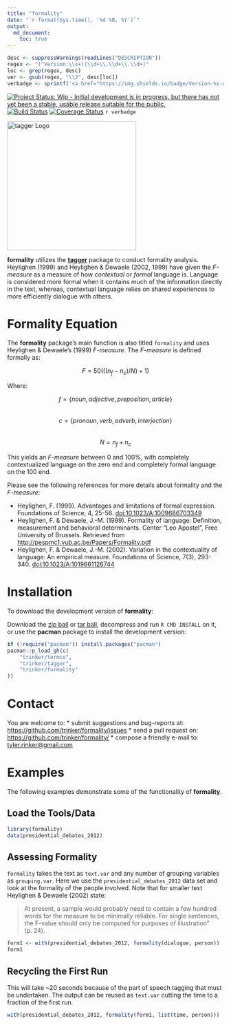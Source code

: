 ```yaml
---
title: "formality"
date: "`r format(Sys.time(), '%d %B, %Y')`"
output:
  md_document:
    toc: true      
---
```


```r
desc <- suppressWarnings(readLines("DESCRIPTION"))
regex <- "(^Version:\\s+)(\\d+\\.\\d+\\.\\d+)"
loc <- grep(regex, desc)
ver <- gsub(regex, "\\2", desc[loc])
verbadge <- sprintf('<a href="https://img.shields.io/badge/Version-%s-orange.svg"><img src="https://img.shields.io/badge/Version-%s-orange.svg" alt="Version"/></a></p>', ver, ver)
````

[![Project Status: Wip - Initial development is in progress, but there has not yet been a stable, usable release suitable for the public.](http://www.repostatus.org/badges/0.1.0/wip.svg)](http://www.repostatus.org/#wip)
[![Build Status](https://travis-ci.org/trinker/formality.svg?branch=master)](https://travis-ci.org/trinker/formality)
[![Coverage Status](https://coveralls.io/repos/trinker/formality/badge.svg?branch=master)](https://coveralls.io/r/trinker/formality?branch=master)
`r verbadge`

<img src="inst/formality_logo/r_formality.png" width="300" alt="tagger Logo">  


**formality** utilizes the [**tagger**](https://github.com/trinker/tagger) package to conduct formality analysis.  Heylighen (1999) and Heylighen & Dewaele (2002, 1999) have given the *F-measure* as a measure of how *contextual* or *formal* language is.  Language is considered more formal when it contains much of the information directly in the text, whereas, contextual language relies on shared experiences to more efficiently dialogue with others.  

# Formality Equation

The **formality** package's main function is also titled `formality` and uses Heylighen & Dewaele's (1999) *F-measure*.  The *F-measure* is defined formally as:

$$F = 50(((n_f - n_c)/N) + 1)$$

Where:

$$f = \{noun, adjective, preposition, article\}$$    
$$c = \{pronoun, verb, adverb, interjection\}$$    
$$N = n_f + n_c$$     


This yields an *F-measure* between $0$ and $100$%, with completely contextualized language on the zero end and completely formal language on the $100$ end.

Please see the following references for more details about formality and the *F-measure*:

- Heylighen, F. (1999). Advantages and limitations of formal expression. Foundations of Science, 4, 25-56. <a href="http://link.springer.com/article/10.1023%2FA%3A1009686703349">doi:10.1023/A:1009686703349</a>
- Heylighen, F. & Dewaele, J.-M. (1999). Formality of language: Definition, measurement and behavioral determinants. Center "Leo Apostel", Free University of Brussels. Retrieved from [http://pespmc1.vub.ac.be/Papers/Formality.pdf](http://pespmc1.vub.ac.be/Papers/Formality.pdf)
- Heylighen, F. & Dewaele, J.-M. (2002). Variation in the contextuality of language: An empirical measure. Foundations of Science, 7(3), 293-340. <a href="http://link.springer.com/article/10.1023%2FA%3A1019661126744">doi:10.1023/A:1019661126744</a>




# Installation

To download the development version of **formality**:

Download the [zip ball](https://github.com/trinker/formality/zipball/master) or [tar ball](https://github.com/trinker/formality/tarball/master), decompress and run `R CMD INSTALL` on it, or use the **pacman** package to install the development version:

```r
if (!require("pacman")) install.packages("pacman")
pacman::p_load_gh(c(
    "trinker/termco", 
    "trinker/tagger", 
    "trinker/formality"
))
```

# Contact

You are welcome to:
* submit suggestions and bug-reports at: <https://github.com/trinker/formality/issues>
* send a pull request on: <https://github.com/trinker/formality/>
* compose a friendly e-mail to: <tyler.rinker@gmail.com>


# Examples

The following examples demonstrate some of the functionality of **formality**.

## Load the Tools/Data

```r
library(formality)
data(presidential_debates_2012)
```


## Assessing Formality

`formality` takes the text as `text.var` and any number of grouping variables as `grouping.var`.  Here we use the `presidential_debates_2012` data set and look at the formality of the people involved.  Note that for smaller text Heylighen & Dewaele (2002) state: 

> At present, a sample would probably need to contain a few hundred words for the measure to be minimally reliable. For single sentences, the F-value should only be computed for purposes of illustration" (p. 24).

```r
form1 <- with(presidential_debates_2012, formality(dialogue, person))
form1
```

## Recycling the First Run

This will take ~20 seconds because of the part of speech tagging that must be undertaken.  The output can be reused as `text.var` cutting the time to a fraction of the first run.


```r
with(presidential_debates_2012, formality(form1, list(time, person)))
```


